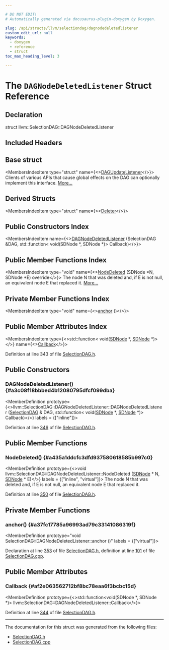 ```yaml
---

# DO NOT EDIT!
# Automatically generated via docusaurus-plugin-doxygen by Doxygen.

slug: /api/structs/llvm/selectiondag/dagnodedeletedlistener
custom_edit_url: null
keywords:
  - doxygen
  - reference
  - struct
toc_max_heading_level: 3

---
```





# The `DAGNodeDeletedListener` Struct Reference

<DoxygenPage pluginConfig={pluginConfig}>



## Declaration

<CodeBlock>struct llvm::SelectionDAG::DAGNodeDeletedListener</CodeBlock>

## Included Headers

<IncludesList>
<IncludesListItem
  filePath="llvm/CodeGen/SelectionDAG.h"
  permalink="/docs/api/files/include/include/llvm/include/llvm/codegen/selectiondag-h"
  isLocal="true" />
</IncludesList>

## Base struct

<MembersIndex>

<MembersIndexItem
  type="struct"
  name={<><a href="/docs/api/structs/llvm/selectiondag/dagupdatelistener">DAGUpdateListener</a></>}>
Clients of various APIs that cause global effects on the DAG can optionally implement this interface. <a href="/docs/api/structs/llvm/selectiondag/dagupdatelistener/#details">More...</a>
</MembersIndexItem>

</MembersIndex>

## Derived Structs

<MembersIndex>

<MembersIndexItem
  type="struct"
  name={<><a href="/docs/api/structs/anonymous-namespace-hexagoniseldagtodaghvx-cpp-/deleter">Deleter</a></>}>
</MembersIndexItem>

</MembersIndex>

## Public Constructors Index

<MembersIndex>

<MembersIndexItem
  name={<><a href="#a3c08f18bbbed4b12080795dfcf099dba">DAGNodeDeletedListener</a> (SelectionDAG &amp;DAG, std::function&lt; void(SDNode &#42;, SDNode &#42;)&gt; Callback)</>}>
</MembersIndexItem>

</MembersIndex>

## Public Member Functions Index

<MembersIndex>

<MembersIndexItem
  type="void"
  name={<><a href="#a435a1ddcfc3dfd937580618585b997c0">NodeDeleted</a> (SDNode &#42;N, SDNode &#42;E) override</>}>
The node N that was deleted and, if E is not null, an equivalent node E that replaced it. <a href="#a435a1ddcfc3dfd937580618585b997c0">More...</a>
</MembersIndexItem>

</MembersIndex>

## Private Member Functions Index

<MembersIndex>

<MembersIndexItem
  type="void"
  name={<><a href="#a37fc17785a96993ad79c33141086319f">anchor</a> ()</>}>
</MembersIndexItem>

</MembersIndex>

## Public Member Attributes Index

<MembersIndex>

<MembersIndexItem
  type={<>std::function&lt; void(<a href="/docs/api/classes/llvm/sdnode">SDNode</a> &#42;, <a href="/docs/api/classes/llvm/sdnode">SDNode</a> &#42;)&gt;</>}
  name={<><a href="#af2e063562712bf8bc78eaa6f3bcbc15d">Callback</a></>}>
</MembersIndexItem>

</MembersIndex>


Definition at line 343 of file <a href="/docs/api/files/include/include/llvm/include/llvm/codegen/selectiondag-h">SelectionDAG.h</a>.

<SectionDefinition>

## Public Constructors

### DAGNodeDeletedListener() {#a3c08f18bbbed4b12080795dfcf099dba}

<MemberDefinition
  prototype={<>llvm::SelectionDAG::DAGNodeDeletedListener::DAGNodeDeletedListener (<a href="/docs/api/classes/llvm/selectiondag">SelectionDAG</a> &amp; DAG, std::function&lt; void(<a href="/docs/api/classes/llvm/sdnode">SDNode</a> &#42;, <a href="/docs/api/classes/llvm/sdnode">SDNode</a> &#42;)&gt; Callback)</>}
  labels = {["inline"]}>

Definition at line <a href="/docs/api/files/include/include/llvm/include/llvm/codegen/selectiondag-h/#l00346">346</a> of file <a href="/docs/api/files/include/include/llvm/include/llvm/codegen/selectiondag-h">SelectionDAG.h</a>.
</MemberDefinition>

</SectionDefinition>

<SectionDefinition>

## Public Member Functions

### NodeDeleted() {#a435a1ddcfc3dfd937580618585b997c0}

<MemberDefinition
  prototype={<>void llvm::SelectionDAG::DAGNodeDeletedListener::NodeDeleted (<a href="/docs/api/classes/llvm/sdnode">SDNode</a> &#42; N, <a href="/docs/api/classes/llvm/sdnode">SDNode</a> &#42; E)</>}
  labels = {["inline", "virtual"]}>
The node N that was deleted and, if E is not null, an equivalent node E that replaced it.

Definition at line <a href="/docs/api/files/include/include/llvm/include/llvm/codegen/selectiondag-h/#l00350">350</a> of file <a href="/docs/api/files/include/include/llvm/include/llvm/codegen/selectiondag-h">SelectionDAG.h</a>.
</MemberDefinition>

</SectionDefinition>

<SectionDefinition>

## Private Member Functions

### anchor() {#a37fc17785a96993ad79c33141086319f}

<MemberDefinition
  prototype="void SelectionDAG::DAGNodeDeletedListener::anchor ()"
  labels = {["virtual"]}>

Declaration at line <a href="/docs/api/files/include/include/llvm/include/llvm/codegen/selectiondag-h/#l00353">353</a> of file <a href="/docs/api/files/include/include/llvm/include/llvm/codegen/selectiondag-h">SelectionDAG.h</a>, definition at line <a href="/docs/api/files/lib/lib/codegen/lib/codegen/selectiondag/selectiondag-cpp/#l00101">101</a> of file <a href="/docs/api/files/lib/lib/codegen/lib/codegen/selectiondag/selectiondag-cpp">SelectionDAG.cpp</a>.
</MemberDefinition>

</SectionDefinition>

<SectionDefinition>

## Public Member Attributes

### Callback {#af2e063562712bf8bc78eaa6f3bcbc15d}

<MemberDefinition
  prototype={<>std::function&lt;void(SDNode &#42;, SDNode &#42;)&gt; llvm::SelectionDAG::DAGNodeDeletedListener::Callback</>}>

Definition at line <a href="/docs/api/files/include/include/llvm/include/llvm/codegen/selectiondag-h/#l00344">344</a> of file <a href="/docs/api/files/include/include/llvm/include/llvm/codegen/selectiondag-h">SelectionDAG.h</a>.
</MemberDefinition>

</SectionDefinition>

<hr/>

The documentation for this struct was generated from the following files:

<ul>
<li><a href="/docs/api/files/include/include/llvm/include/llvm/codegen/selectiondag-h">SelectionDAG.h</a></li>
<li><a href="/docs/api/files/lib/lib/codegen/lib/codegen/selectiondag/selectiondag-cpp">SelectionDAG.cpp</a></li>
</ul>

</DoxygenPage>
